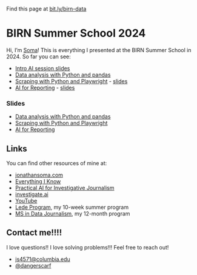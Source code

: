 ::: {.callout-tip appearance="simple"}
Find this page at [bit.ly/birn-data](https://bit.ly/birn-data)
:::

# BIRN Summer School 2024

Hi, I'm [Soma](https://twitter.com/dangerscarf)! This is everything I presented at the BIRN Summer School in 2024. So far you can see:

- [Intro AI session slides](slides-intro.qmd)
- [Data analysis with Python and pandas](pandas.qmd)
- [Scraping with Python and Playwright](scraping.qmd) - [slides](slides-scraping.qmd)
- [AI for Reporting](ai-reporting.qmd) - [slides](slides-practical-ai.qmd)

### Slides

- [Data analysis with Python and pandas](pandas.qmd)
- [Scraping with Python and Playwright](scraping.qmd)
- [AI for Reporting](ai-reporting.qmd)

## Links

You can find other resources of mine at:

- [jonathansoma.com](https://jonathansoma.com/)
- [Everything I Know](https://jonathansoma.com/everything/)
- [Practical AI for Investigative Journalism](https://www.youtube.com/playlist?list=PLewNEVDy7gq1_GPUaL0OQ31QsiHP5ncAQ)
- [investigate.ai](https://investigate.ai/)
- [YouTube](https://youtube.com/@jsoma)
- [Lede Program](https://ledeprogram.com/), my 10-week summer program
- [MS in Data Journalism](https://journalism.columbia.edu/ms-data-journalism), my 12-month program

## Contact me!!!!

I love questions!! I love solving problems!!! Feel free to reach out!

- [js4571@columbia.edu](mailto:js4571@columbia.edu)
- [@dangerscarf](https://twitter.com/dangerscarf)